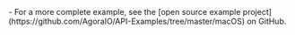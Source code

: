 <PlatformWrapper platform="macos">
- For a more complete example, see the [open source  <Vpd k="PRODUCT"/> example project](https://github.com/AgoraIO/API-Examples/tree/master/macOS) on GitHub.

</PlatformWrapper>
